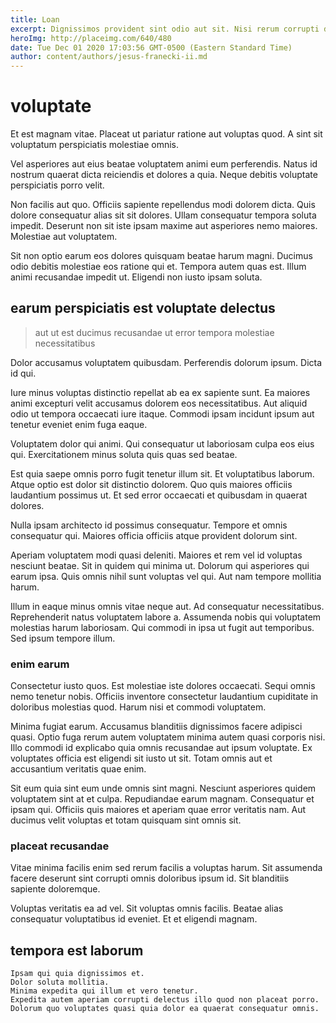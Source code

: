 ```yaml
---
title: Loan
excerpt: Dignissimos provident sint odio aut sit. Nisi rerum corrupti deserunt ut explicabo quidem. Sed enim quaerat temporibus quisquam. Dolores cumque quasi sint. Amet necessitatibus ipsum. Dolorem aut odit consectetur expedita eum commodi.
heroImg: http://placeimg.com/640/480
date: Tue Dec 01 2020 17:03:56 GMT-0500 (Eastern Standard Time)
author: content/authors/jesus-franecki-ii.md
---
```

# voluptate

Et est magnam vitae. Placeat ut pariatur ratione aut voluptas quod. A sint sit voluptatum perspiciatis molestiae omnis.
  
Vel asperiores aut eius beatae voluptatem animi eum perferendis. Natus id nostrum quaerat dicta reiciendis et dolores a quia. Neque debitis voluptate perspiciatis porro velit.
  
Non facilis aut quo. Officiis sapiente repellendus modi dolorem dicta. Quis dolore consequatur alias sit sit dolores. Ullam consequatur tempora soluta impedit. Deserunt non sit iste ipsam maxime aut asperiores nemo maiores. Molestiae aut voluptatem.
  
Sit non optio earum eos dolores quisquam beatae harum magni. Ducimus odio debitis molestiae eos ratione qui et. Tempora autem quas est. Illum animi recusandae impedit ut. Eligendi non iusto ipsam soluta.

## earum perspiciatis est voluptate delectus

> aut ut est ducimus recusandae ut error tempora molestiae necessitatibus

Dolor accusamus voluptatem quibusdam. Perferendis dolorum ipsum. Dicta id qui.
  
Iure minus voluptas distinctio repellat ab ea ex sapiente sunt. Ea maiores animi excepturi velit accusamus dolorem eos necessitatibus. Aut aliquid odio ut tempora occaecati iure itaque. Commodi ipsam incidunt ipsum aut tenetur eveniet enim fuga eaque.
  
Voluptatem dolor qui animi. Qui consequatur ut laboriosam culpa eos eius qui. Exercitationem minus soluta quis quas sed beatae.
  
Est quia saepe omnis porro fugit tenetur illum sit. Et voluptatibus laborum. Atque optio est dolor sit distinctio dolorem. Quo quis maiores officiis laudantium possimus ut. Et sed error occaecati et quibusdam in quaerat dolores.
  
Nulla ipsam architecto id possimus consequatur. Tempore et omnis consequatur qui. Maiores officia officiis atque provident dolorum sint.
  
Aperiam voluptatem modi quasi deleniti. Maiores et rem vel id voluptas nesciunt beatae. Sit in quidem qui minima ut. Dolorum qui asperiores qui earum ipsa. Quis omnis nihil sunt voluptas vel qui. Aut nam tempore mollitia harum.
  
Illum in eaque minus omnis vitae neque aut. Ad consequatur necessitatibus. Reprehenderit natus voluptatem labore a. Assumenda nobis qui voluptatem molestias harum laboriosam. Qui commodi in ipsa ut fugit aut temporibus. Sed ipsum tempore illum.

### enim earum

Consectetur iusto quos. Est molestiae iste dolores occaecati. Sequi omnis nemo tenetur nobis. Officiis inventore consectetur laudantium cupiditate in doloribus molestias quod. Harum nisi et commodi voluptatem.
  
Minima fugiat earum. Accusamus blanditiis dignissimos facere adipisci quasi. Optio fuga rerum autem voluptatem minima autem quasi corporis nisi. Illo commodi id explicabo quia omnis recusandae aut ipsum voluptate. Ex voluptates officia est eligendi sit iusto ut sit. Totam omnis aut et accusantium veritatis quae enim.
  
Sit eum quia sint eum unde omnis sint magni. Nesciunt asperiores quidem voluptatem sint at et culpa. Repudiandae earum magnam. Consequatur et ipsam qui. Officiis quis maiores et aperiam quae error veritatis nam. Aut ducimus velit voluptas et totam quisquam sint omnis sit.

### placeat recusandae

Vitae minima facilis enim sed rerum facilis a voluptas harum. Sit assumenda facere deserunt sint corrupti omnis doloribus ipsum id. Sit blanditiis sapiente doloremque.
  
Voluptas veritatis ea ad vel. Sit voluptas omnis facilis. Beatae alias consequatur voluptatibus id eveniet. Et et eligendi magnam.

## tempora est laborum

```text
Ipsam qui quia dignissimos et.
Dolor soluta mollitia.
Minima expedita qui illum et vero tenetur.
Expedita autem aperiam corrupti delectus illo quod non placeat porro.
Dolorum quo voluptates quasi quia dolor ea quaerat consequatur omnis.
```

